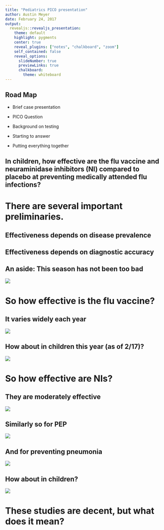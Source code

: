 ---
title: "Pediatrics PICO presentation"
author: Austin Meyer
date: February 24, 2017
output: 
  revealjs::revealjs_presentation:
    theme: default
    highlight: pygments
    center: true
    reveal_plugins: ["notes", "chalkboard", "zoom"]
    self_contained: false
    reveal_options:
      slideNumber: true
      previewLinks: true
      chalkboard: 
        theme: whiteboard
---
  
## Road Map

- Brief case presentation

- PICO Question

- Background on testing

- Starting to answer

- Putting everything together

## In children, how effective are the flu vaccine and neuraminidase inhibitors (NI) compared to placebo at **preventing** medically attended flu infections?

# There are several important preliminaries.

## Effectiveness depends on disease prevalence

## Effectiveness depends on diagnostic accuracy

## An aside: This season has not been too bad

![](files/PedFluDeath_WeeklyImage.jpeg)

# So how effective is the flu vaccine?

## It varies widely each year
![](files/vaccine-effectiveness-table-2016.png)

## How about in children this year (as of 2/17)?

![](files/bydemo.png)

# So how effective are NIs?

## They are moderately effective

![](files/tamiflu_effectiveness_1.png)

## Similarly so for PEP

![](files/tamiflu_effectiveness_2.png)

## And for preventing pneumonia

![](files/tamiflu_effectiveness_3.png)

## How about in children?

![](files/tamiflu_effectiveness_children.png)

# These studies are decent, but what does it mean?

